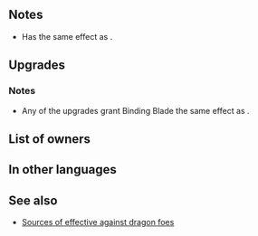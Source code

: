 {{Weapon Infobox
|tagid=SID_封印の剣
|weaponType=Sword
|might=16
|range=1
|effect=If foe initiates combat, grants Def/Res+2 during combat.
|cost=400
|exclusive=1
|userVersion1=Weapon
|userVersion2=Upgrade Gleam
|statModifiers=0,16,0,0,0
|required=Silver Sword
|refinePaths=default
|refineSP=400
|refineMedals=500
|refineDews=200
|upgradedEffectiveness=dragon
|upgradedEffect=Effective against dragon foes. If foe initiates combat, grants Def/Res+4 during combat.
|effectSkill1=If unit's HP ≥ 50% and foe initiates combat, unit makes a guaranteed follow-up attack.
|iconSkill1=Quick Riposte W.png
|tagidExtraSkill1=切
|properties=random_owner
}}
==Notes==
* Has the same effect as {{St|Bracing Stance 1}}.
{{IfFoeInitiates}}
{{Combat boosts}}
==Upgrades==
{{Weapon Upgrade List}}
===Notes===
* Any of the upgrades grant Binding Blade the same effect as {{St|Bracing Stance 2}}.
{{Guaranteed follow-up interaction}}
{{Combat boosts}}
{{Effective damage bonus|dragon}}
==List of owners==
{{Skill Hero List}}
==In other languages==
{{OtherLanguages
|japanese=封印の剣
|german=Binding Blade
|spanishEU=E. de los sellos
|spanishLA=Esp. de los sellos
|french=Lame du Sceau
|italian=Spada dei sigilli
|chineseTW=封印之劍
|portuguese=Espada do selo
}}
==See also==
{{See also skills|cond=(Description LIKE '%foe initiates combat, unit makes a guaranteed follow-up attack%' OR Description LIKE '%if foe initiates combat, grants Def/Res+%during combat%') AND Exclusive='1'|columns=3}}
* [[Sources of effective against dragon foes]]
{{Weapons Navbox}}